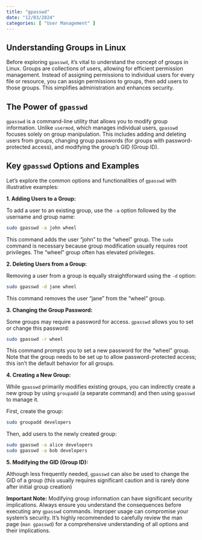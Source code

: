 ```yaml
---
title: "gpasswd"
date: "12/03/2024"
categories: [ "User Management" ]
---
```

## Understanding Groups in Linux

Before exploring `gpasswd`, it's vital to understand the concept of groups in Linux.  Groups are collections of users, allowing for efficient permission management.  Instead of assigning permissions to individual users for every file or resource, you can assign permissions to groups, then add users to those groups. This simplifies administration and enhances security.

## The Power of `gpasswd`

`gpasswd` is a command-line utility that allows you to modify group information. Unlike `usermod`, which manages individual users, `gpasswd` focuses solely on group manipulation.  This includes adding and deleting users from groups, changing group passwords (for groups with password-protected access), and modifying the group's GID (Group ID).

## Key `gpasswd` Options and Examples

Let's explore the common options and functionalities of `gpasswd` with illustrative examples:


**1. Adding Users to a Group:**

To add a user to an existing group, use the `-a` option followed by the username and group name:

```bash
sudo gpasswd -a john wheel
```

This command adds the user "john" to the "wheel" group.  The `sudo` command is necessary because group modification usually requires root privileges.  The "wheel" group often has elevated privileges.


**2. Deleting Users from a Group:**

Removing a user from a group is equally straightforward using the `-d` option:

```bash
sudo gpasswd -d jane wheel
```

This command removes the user "jane" from the "wheel" group.

**3. Changing the Group Password:**

Some groups may require a password for access.  `gpasswd` allows you to set or change this password:

```bash
sudo gpasswd -r wheel
```

This command prompts you to set a new password for the "wheel" group.  Note that the group needs to be set up to allow password-protected access; this isn't the default behavior for all groups.

**4. Creating a New Group:**

While `gpasswd` primarily modifies existing groups, you can indirectly create a new group by using `groupadd` (a separate command) and then using `gpasswd` to manage it.

First, create the group:

```bash
sudo groupadd developers
```

Then, add users to the newly created group:

```bash
sudo gpasswd -a alice developers
sudo gpasswd -a bob developers
```

**5.  Modifying the GID (Group ID):**

Although less frequently needed, `gpasswd` can also be used to change the GID of a group (this usually requires significant caution and is rarely done after initial group creation)

**Important Note:**  Modifying group information can have significant security implications.  Always ensure you understand the consequences before executing any `gpasswd` commands. Improper usage can compromise your system's security.  It's highly recommended to carefully review the man page (`man gpasswd`) for a comprehensive understanding of all options and their implications.




